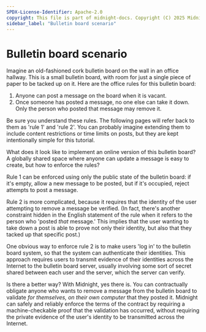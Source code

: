 ```yaml
---
SPDX-License-Identifier: Apache-2.0
copyright: This file is part of midnight-docs. Copyright (C) 2025 Midnight Foundation. Licensed under the Apache License, Version 2.0 (the "License"); You may not use this file except in compliance with the License. You may obtain a copy of the License at http://www.apache.org/licenses/LICENSE-2.0 Unless required by applicable law or agreed to in writing, software distributed under the License is distributed on an "AS IS" BASIS, WITHOUT WARRANTIES OR CONDITIONS OF ANY KIND, either express or implied. See the License for the specific language governing permissions and limitations under the License.
sidebar_label: "Bulletin board scenario"
---
```


# Bulletin board scenario

Imagine an old-fashioned cork bulletin board on the wall in an office
hallway.  This is a small bulletin board, with room for just a single
piece of paper to be tacked up on it.  Here are the office rules for
this bulletin board:
1. Anyone can post a message on the board when it is vacant.
2. Once someone has posted a message, no one else can take it down.
   Only the person who posted that message may remove it.

Be sure you understand these rules.  The following pages will refer
back to them as 'rule 1' and 'rule 2'.  You can probably imagine
extending them to include content restrictions or time limits on
posts, but they are kept intentionally simple for this tutorial.

What does it look like to implement an online version of this bulletin
board?  A globally shared space where anyone can update a message is
easy to create, but how to enforce the rules?

Rule 1 can be enforced using only the public state of the bulletin
board: if it's empty, allow a new message to be posted, but if it's
occupied, reject attempts to post a message.

Rule 2 is more complicated, because it requires that the identity of
the user attempting to remove a message be verified.  (In fact,
there's another constraint hidden in the English statement of the rule
when it refers to the person who 'posted *that* message.'  This implies
that the user wanting to take down a post is able to prove not only
their identity, but also that they tacked up that specific post.)

One obvious way to enforce rule 2 is to make users 'log in' to the
bulletin board system, so that the system can authenticate their
identities.  This approach requires users to transmit evidence of
their identities across the Internet to the bulletin board server,
usually involving some sort of secret shared between each user and the
server, which the server can verify.

Is there a better way?  With Midnight, yes there is.  You can
contractually obligate anyone who wants to remove a message from the
bulletin board to validate *for themselves, on their own computer*
that they posted it.  Midnight can safely and reliably enforce the
terms of the contract by requiring a machine-checkable proof that the
validation has occurred, without requiring the private evidence of the
user's identity to be transmitted across the Internet.

